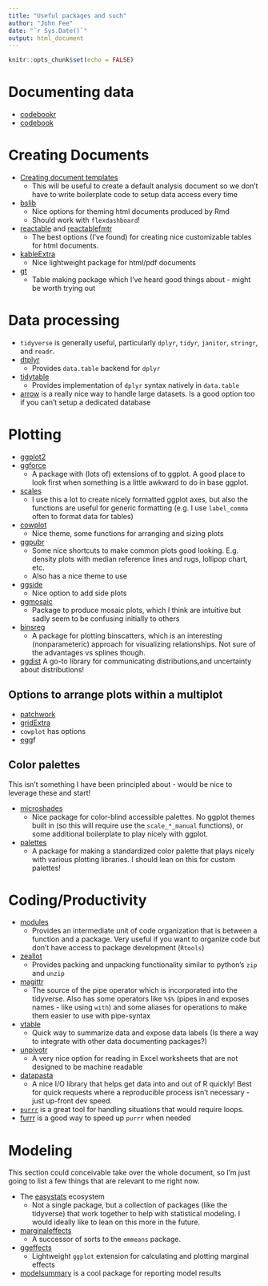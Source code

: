 ```yaml
---
title: "Useful packages and such"
author: "John Fee"
date: "`r Sys.Date()`"
output: html_document
---
```


```r
knitr::opts_chunk$set(echo = FALSE)
```

# Documenting data

- [codebookr](https://github.com/jfjelstul/codebookr)
- [codebook](https://rubenarslan.github.io/codebook/)

# Creating Documents

- [Creating document templates](https://bookdown.org/yihui/rmarkdown/document-templates.html)
  - This will be useful to create a default analysis document so we don't have to write boilerplate code to setup data access every time
- [bslib](https://rstudio.github.io/bslib/)
  - Nice options for theming html documents produced by Rmd
  - Should work with `flexdashboard`!
- [reactable](https://glin.github.io/reactable/) and [reactablefmtr](https://kcuilla.github.io/reactablefmtr/)
  - The best options (I've found) for creating nice customizable tables for html documents.
- [kableExtra](https://haozhu233.github.io/kableExtra/)
  - Nice lightweight package for html/pdf documents
- [gt](https://gt.rstudio.com/)
  - Table making package which I've heard good things about - might be worth trying out
  
# Data processing

- `tidyverse` is generally useful, particularly `dplyr`, `tidyr`, `janitor`, `stringr`, and `readr`.
- [dtplyr](https://dtplyr.tidyverse.org/)
  - Provides `data.table` backend for `dplyr`
- [tidytable](https://github.com/markfairbanks/tidytable)
  - Provides implementation of `dplyr` syntax natively in `data.table`
- [arrow](https://arrow.apache.org/docs/r/) is a really nice way to handle large datasets.  Is a good option too if you can't setup a dedicated database
  
# Plotting

- [ggplot2](https://ggplot2.tidyverse.org/)
- [ggforce](https://ggforce.data-imaginist.com/)
  - A package with (lots of) extensions of to ggplot.  A good place to look first when something is a little awkward to do in base ggplot.
- [scales](https://scales.r-lib.org/)
  - I use this a lot to create nicely formatted ggplot axes, but also the functions are useful for generic formatting (e.g. I use `label_comma` often to format data for tables)
- [cowplot](https://github.com/wilkelab/cowplot)
  - Nice theme, some functions for arranging and sizing plots
- [ggpubr](https://rpkgs.datanovia.com/ggpubr/)
  - Some nice shortcuts to make common plots good looking.  E.g. density plots with median reference lines and rugs, lollipop chart, etc.
  - Also has a nice theme to use
- [ggside](https://github.com/jtlandis/ggside)
  - Nice option to add side plots
- [ggmosaic](https://haleyjeppson.github.io/ggmosaic/index.html)
   - Package to produce mosaic plots, which I think are intuitive but sadly seem to be confusing initially to others
- [binsreg](https://nppackages.github.io/binsreg/)
  - A package for plotting binscatters, which is an interesting (nonparameteric) approach for visualizing relationships.  Not sure of the advantages vs splines though.
- [ggdist](https://mjskay.github.io/ggdist/) A go-to library for communicating distributions,and uncertainty about distributions!
  
## Options to arrange plots within a multiplot

- [patchwork](https://patchwork.data-imaginist.com/)
- [gridExtra](https://cran.r-project.org/web/packages/gridExtra/index.html)
- `cowplot` has options
- [egg](https://github.com/baptiste/egg)f

## Color palettes

This isn't something I have been principled about - would be nice to leverage these and start!

- [microshades](https://karstenslab.github.io/microshades/)
  - Nice package for color-blind accessible palettes.  No ggplot themes built in (so this will require use the `scale_*_manual` functions), or some additional boilerplate to play nicely with ggplot.
- [palettes](https://tidytales.ca/posts/2022-12-20_palettes/)
  - A package for making a standardized color palette that plays nicely with various plotting libraries.  I should lean on this for custom palettes!


# Coding/Productivity

- [modules](https://wahani.github.io/modules/)
  - Provides an intermediate unit of code organization that is between a function and a package. Very useful if you want to organize code but don't have access to package development (`Rtools`)
- [zeallot](https://cran.r-project.org/web/packages/zeallot/index.html)
  - Provides packing and unpacking functionality similar to python's `zip` and `unzip`
- [magittr](https://cran.r-project.org/web/packages/magrittr/vignettes/magrittr.html)
  - The source of the pipe operator which is incorporated into the tidyverse.  Also has some operators like `%$%` (pipes in and exposes names - like using `with`) and some aliases for operations to make them easier to use with pipe-syntax
- [vtable](https://nickch-k.github.io/vtable/index.html)
  - Quick way to summarize data and expose data labels (Is there a way to integrate with other data documenting packages?)
- [unpivotr](https://cran.r-project.org/web/packages/unpivotr/index.html)
  - A very nice option for reading in Excel worksheets that are not designed to be machine readable
- [datapasta](https://github.com/MilesMcBain/datapasta)
  - A nice I/O library that helps get data into and out of R quickly!  Best for quick requests where a reproducible process isn't necessary - just up-front dev speed.
- [`purrr`](https://purrr.tidyverse.org/) is a great tool for handling situations that would require loops.
- [furrr](https://furrr.futureverse.org/) is a good way to speed up `purrr` when needed


# Modeling

This section could conceivable take over the whole document, so I'm just going to list a few things that are relevant to me right now.

- The [easystats](https://easystats.github.io/easystats/) ecosystem
  - Not a single package, but a collection of packages (like the tidyverse) that work together to help with statistical modeling.  I would ideally like to lean on this more in the future.
- [marginaleffects](https://vincentarelbundock.github.io/marginaleffects/index.html)
  - A successor of sorts to the `emmeans` package.
- [ggeffects](https://github.com/strengejacke/ggeffects)
  - Lightweight `ggplot` extension for calculating and plotting marginal effects
- [modelsummary](https://vincentarelbundock.github.io/modelsummary/) is a cool package for reporting model results

